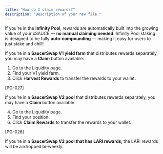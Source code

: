 ```yaml
---
title: "How do I claim rewards?"
description: "Description of your new file."
---
```


If you're in the **Infinity Pool**, rewards are automatically built into the growing value of your xSAUCE — **no manual claiming needed**. Infinity Pool staking is designed to be fully **auto-compounding** — making it easy for users to just stake and chill\!

If you're in a **SaucerSwap V1 yield farm** that distributes rewards separately, you may have a **Claim** button available:

1. Go to the Liquidity page.
2. Find your V1 yield farm.
3. Click **Harvest Rewards** to transfer the rewards to your wallet.

[PG-027]

If you're in a **SaucerSwap V2 pool** that distributes rewards separately, you may have a **Claim** button available:

4. Go to the Liquidity page.
5. Find your position.
6. Click **Claim Rewards** to transfer the rewards to your wallet.

[PG-028]

If you're in a **SaucerSwap V2 pool that has LARI rewards,** the LARI rewards will be airdropped bi-weekly. 